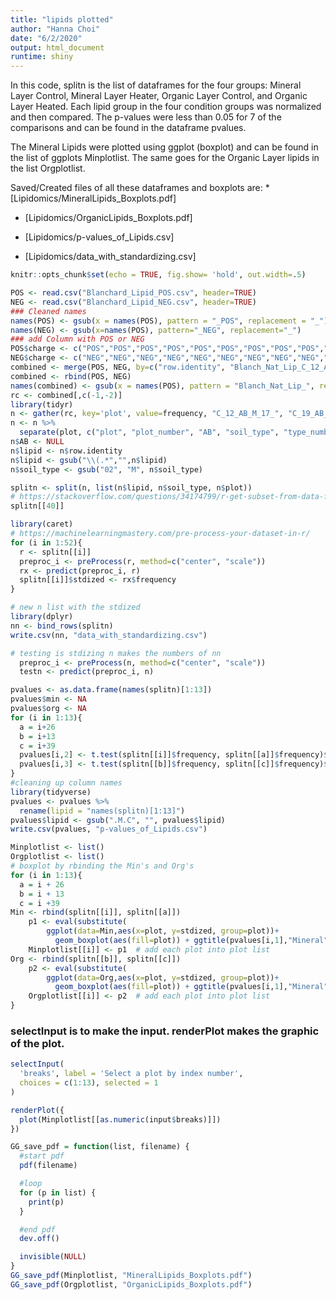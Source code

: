 ```yaml
---
title: "lipids plotted"
author: "Hanna Choi"
date: "6/2/2020"
output: html_document
runtime: shiny
---
```


In this code, splitn is the list of dataframes for the four groups: Mineral Layer Control, Mineral Layer Heater, Organic Layer Control, and Organic Layer Heated. Each lipid group in the four condition groups was normalized and then compared. The p-values were less than 0.05 for 7 of the comparisons and can be found in the dataframe pvalues. 

The Mineral Lipids were plotted using ggplot (boxplot) and can be found in the list of ggplots Minplotlist. The same goes for the Organic Layer lipids in the list Orgplotlist.

Saved/Created files of all these dataframes and boxplots are:
  * [Lipidomics/MineralLipids_Boxplots.pdf]
  
  * [Lipidomics/OrganicLipids_Boxplots.pdf]
  
  * [Lipidomics/p-values_of_Lipids.csv]
  
  * [Lipidomics/data_with_standardizing.csv]
```r
knitr::opts_chunk$set(echo = TRUE, fig.show= 'hold', out.width=.5)
```
```r
POS <- read.csv("Blanchard_Lipid_POS.csv", header=TRUE)
NEG <- read.csv("Blanchard_Lipid_NEG.csv", header=TRUE)
### Cleaned names
names(POS) <- gsub(x = names(POS), pattern = "_POS", replacement = "_")  
names(NEG) <- gsub(x=names(POS), pattern="_NEG", replacement="_")
### add Column with POS or NEG
POS$charge <- c("POS","POS","POS","POS","POS","POS","POS","POS","POS","POS","POS","POS","POS","POS","POS","POS","POS","POS","POS","POS","POS","POS","POS","POS","POS","POS","POS","POS","POS","POS","POS","POS","POS","POS","POS","POS","POS","POS","POS","POS","POS","POS","POS","POS","POS","POS","POS","POS","POS","POS","POS","POS","POS","POS","POS","POS","POS","POS","POS","POS","POS","POS","POS","POS","POS","POS","POS","POS","POS","POS","POS","POS","POS","POS","POS","POS","POS","POS","POS","POS","POS","POS","POS","POS","POS","POS","POS","POS","POS","POS","POS","POS","POS","POS","POS","POS","POS","POS","POS","POS","POS","POS","POS","POS","POS","POS","POS","POS","POS","POS","POS","POS","POS","POS","POS","POS","POS")
NEG$charge <- c("NEG","NEG","NEG","NEG","NEG","NEG","NEG","NEG","NEG","NEG","NEG","NEG","NEG","NEG","NEG","NEG","NEG","NEG","NEG","NEG","NEG","NEG","NEG","NEG","NEG","NEG","NEG","NEG","NEG","NEG","NEG","NEG","NEG","NEG","NEG","NEG","NEG","NEG","NEG","NEG","NEG","NEG","NEG","NEG","NEG","NEG","NEG","NEG","NEG","NEG","NEG","NEG","NEG","NEG","NEG","NEG","NEG","NEG","NEG","NEG","NEG","NEG","NEG","NEG","NEG","NEG","NEG","NEG","NEG","NEG","NEG","NEG","NEG","NEG","NEG")
combined <- merge(POS, NEG, by=c("row.identity", "Blanch_Nat_Lip_C_12_AB_M_17_", "Blanch_Nat_Lip_C_19_AB_O_26_", "Blanch_Nat_Lip_H_17_AB_O_22_", "Blanch_Nat_Lip_H_30_AB_M_11_", "Blanch_Nat_Lip_C_19_AB_M_16_", "Blanch_Nat_Lip_C_27_AB_O_21_", "Blanch_Nat_Lip_C_12_AB_O_25_", "Blanch_Nat_Lip_C_14_AB_M_27_", "Blanch_Nat_Lip_C_14_AB_O_09_", "Blanch_Nat_Lip_C_30_AB_M_14_", "Blanch_Nat_Lip_C_34_AB_O_10_", "Blanch_Nat_Lip_C_4_AB_M_08_",  "Blanch_Nat_Lip_C_4_AB_O_04_",  "Blanch_Nat_Lip_H_28_AB_M_03_", "Blanch_Nat_Lip_H_11_AB_M_13_", "Blanch_Nat_Lip_H_17_AB_M_18_", "Blanch_Nat_Lip_H_26_AB_M_12_", "Blanch_Nat_Lip_C_7_AB_M_07_",  "Blanch_Nat_Lip_H_11_AB_O_24_", "Blanch_Nat_Lip_H_2B_M_02_",   "Blanch_Nat_Lip_H_2_AB_M_23_",  "Blanch_Nat_Lip_H_32_AB_M_20_", "Blanch_Nat_Lip_H_2_AB_O_15_",  "Blanch_Nat_Lip_H_32_AB_O_19_", "Blanch_Nat_Lip_H_34_AB_M_01_", "Blanch_Nat_Lip_H_4_AB_O_06_",  "Blanch_Nat_Lip_H_4_AB_M_05_",  "charge"))
combined <- rbind(POS, NEG)
names(combined) <- gsub(x = names(POS), pattern = "Blanch_Nat_Lip_", replacement = "")  
rc <- combined[,c(-1,-2)]
library(tidyr)
n <- gather(rc, key='plot', value=frequency, "C_12_AB_M_17_", "C_19_AB_M_16_", "C_14_AB_M_27_", "C_30_AB_M_14_", "C_4_AB_M_08_", "C_7_AB_M_07_"  ,"H_30_AB_M_11_"  ,"H_28_AB_M_03_","H_11_AB_M_13_", "H_17_AB_M_18_"  ,   "H_26_AB_M_12_"   ,  "H_2B_M_02_"    ,  "H_2_AB_M_23_", "H_32_AB_M_20_"   ,  "H_34_AB_M_01_"    , "H_4_AB_M_05_"   ,   "C_19_AB_O_26_"  , "C_27_AB_O_21_"    , "C_12_AB_O_25_"     ,"C_14_AB_O_09_"   ,  "C_34_AB_O_10_" , "C_4_AB_O_04_", "H_17_AB_O_22_",  "H_11_AB_O_24_"    , "H_2_AB_O_15_","H_32_AB_O_19_", "H_4_AB_O_06_")
n <- n %>%
  separate(plot, c("plot", "plot_number", "AB", "soil_type", "type_number"), "_")
n$AB <- NULL
n$lipid <- n$row.identity
n$lipid <- gsub("\\(.*","",n$lipid)
n$soil_type <- gsub("02", "M", n$soil_type)
```

```r
splitn <- split(n, list(n$lipid, n$soil_type, n$plot))
# https://stackoverflow.com/questions/34174799/r-get-subset-from-data-frame-filtering-by-year-date-value
splitn[[40]]
```
```r
library(caret)
# https://machinelearningmastery.com/pre-process-your-dataset-in-r/
for (i in 1:52){
  r <- splitn[[i]]
  preproc_i <- preProcess(r, method=c("center", "scale"))
  rx <- predict(preproc_i, r)
  splitn[[i]]$stdized <- rx$frequency
}
```
```r
# new n list with the stdized
library(dplyr)
nn <- bind_rows(splitn)
write.csv(nn, "data_with_standardizing.csv")
```
```r
# testing is stdizing n makes the numbers of nn
  preproc_i <- preProcess(n, method=c("center", "scale"))
  testn <- predict(preproc_i, n)

```

```r
pvalues <- as.data.frame(names(splitn)[1:13]) 
pvalues$min <- NA
pvalues$org <- NA
for (i in 1:13){
  a = i+26
  b = i+13
  c = i+39
  pvalues[i,2] <- t.test(splitn[[i]]$frequency, splitn[[a]]$frequency)$p.value
  pvalues[i,3] <- t.test(splitn[[b]]$frequency, splitn[[c]]$frequency)$p.value
}
#cleaning up column names
library(tidyverse)
pvalues <- pvalues %>%
  rename(lipid = "names(splitn)[1:13]")
pvalues$lipid <- gsub(".M.C", "", pvalues$lipid)
write.csv(pvalues, "p-values_of_Lipids.csv")
```
```r
Minplotlist <- list()
Orgplotlist <- list()
# boxplot by rbinding the Min's and Org's
for (i in 1:13){
  a = i + 26
  b = i + 13
  c = i +39
Min <- rbind(splitn[[i]], splitn[[a]])
    p1 <- eval(substitute(
        ggplot(data=Min,aes(x=plot, y=stdized, group=plot))+ 
          geom_boxplot(aes(fill=plot)) + ggtitle(pvalues[i,1],"Mineral")))
    Minplotlist[[i]] <- p1  # add each plot into plot list
Org <- rbind(splitn[[b]], splitn[[c]])
    p2 <- eval(substitute(
        ggplot(data=Org,aes(x=plot, y=stdized, group=plot))+ 
          geom_boxplot(aes(fill=plot)) + ggtitle(pvalues[i,1],"Mineral")))
    Orgplotlist[[i]] <- p2  # add each plot into plot list
}
```
### selectInput is to make the input. renderPlot makes the graphic of the plot.
```r
selectInput(
  'breaks', label = 'Select a plot by index number',
  choices = c(1:13), selected = 1
)

renderPlot({
  plot(Minplotlist[[as.numeric(input$breaks)]])
})
```
```r
GG_save_pdf = function(list, filename) {
  #start pdf
  pdf(filename)

  #loop
  for (p in list) {
    print(p)
  }

  #end pdf
  dev.off()

  invisible(NULL)
}
GG_save_pdf(Minplotlist, "MineralLipids_Boxplots.pdf")
GG_save_pdf(Orgplotlist, "OrganicLipids_Boxplots.pdf")
```




